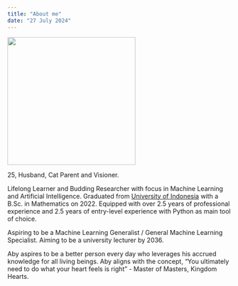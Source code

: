 ---
title: "About me"
date: "27 July 2024"
---

::: {.grid}

::: {.g-col-4}
![](images/SEA-MLS.jpg){width=3in}
:::

::: {.g-col-8}
25, Husband, Cat Parent and Visioner.

Lifelong Learner and Budding Researcher with focus in Machine Learning and Artificial Intelligence. Graduated from [University of Indonesia](https://www.ui.ac.id/en/) with a B.Sc. in Mathematics on 2022. Equipped with over 2.5 years of professional experience and 2.5 years of entry-level experience with Python as main tool of choice.

Aspiring to be a Machine Learning Generalist / General Machine Learning Specialist. Aiming to be a university lecturer by 2036.

Aby aspires to be a better person every day who leverages his accrued knowledge for all living beings. Aby aligns with the concept, "You ultimately need to do what your heart feels is right" - Master of Masters, Kingdom Hearts.
:::
 
:::